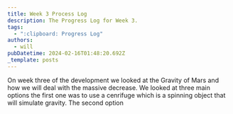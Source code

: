 ```yaml
---
title: Week 3 Process Log
description: The Progress Log for Week 3.
tags:
  - ":clipboard: Progress Log"
authors:
  - will
pubDatetime: 2024-02-16T01:48:20.692Z
_template: posts
---
```


On week three of the development we looked at the Gravity of Mars and how we will deal with the massive decrease. We looked at three main options the first one was to use a cenrifuge which is a spinning object that will simulate gravity. The second option

